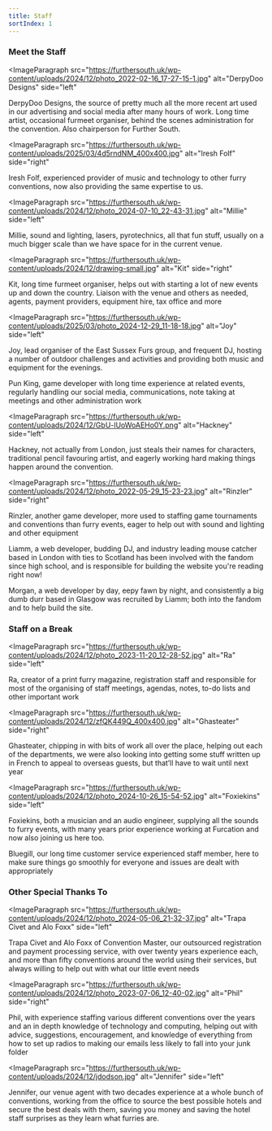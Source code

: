 ```yaml
---
title: Staff
sortIndex: 1
---
```



### Meet the Staff

<ImageParagraph
  src="https://furthersouth.uk/wp-content/uploads/2024/12/photo_2022-02-16_17-27-15-1.jpg"
  alt="DerpyDoo Designs"
  side="left"
>
  <p class="my-0">
    DerpyDoo Designs, the source of pretty much all the more recent art used in
    our advertising and social media after many hours of work. Long time artist,
    occasional furmeet organiser, behind the scenes administration for the
    convention. Also chairperson for Further South.
  </p>
</ImageParagraph>

<ImageParagraph
  src="https://furthersouth.uk/wp-content/uploads/2025/03/4d5rndNM_400x400.jpg"
  alt="Iresh Folf"
  side="right"
>
  <p class="my-0">
    Iresh Folf, experienced provider of music and technology to other furry
    conventions, now also providing the same expertise to us.
  </p>
</ImageParagraph>

<ImageParagraph
  src="https://furthersouth.uk/wp-content/uploads/2024/12/photo_2024-07-10_22-43-31.jpg"
  alt="Millie"
  side="left"
>
  <p class="my-0">
    Millie, sound and lighting, lasers, pyrotechnics, all that fun stuff,
    usually on a much bigger scale than we have space for in the current venue.
  </p>
</ImageParagraph>

<ImageParagraph
  src="https://furthersouth.uk/wp-content/uploads/2024/12/drawing-small.jpg"
  alt="Kit"
  side="right"
>
  <p class="my-0">
    Kit, long time furmeet organiser, helps out with starting a lot of new
    events up and down the country. Liaison with the venue and others as needed,
    agents, payment providers, equipment hire, tax office and more
  </p>
</ImageParagraph>

<ImageParagraph
  src="https://furthersouth.uk/wp-content/uploads/2025/03/photo_2024-12-29_11-18-18.jpg"
  alt="Joy"
  side="left"
>
  <p class="my-0">
    Joy, lead organiser of the East Sussex Furs group, and frequent DJ, hosting
    a number of outdoor challenges and activities and providing both music and
    equipment for the evenings.
  </p>
</ImageParagraph>

<ImageParagraph src={placeholder} alt="Pun King" side="right">
  <p class="my-0">
    Pun King, game developer with long time experience at related events,
    regularly handling our social media, communications, note taking at meetings
    and other administration work
  </p>
</ImageParagraph>

<ImageParagraph
  src="https://furthersouth.uk/wp-content/uploads/2024/12/GbU-lUoWoAEHo0Y.png"
  alt="Hackney"
  side="left"
>
  <p class="my-0">
    Hackney, not actually from London, just steals their names for characters,
    traditional pencil favouring artist, and eagerly working hard making things
    happen around the convention.
  </p>
</ImageParagraph>

<ImageParagraph
  src="https://furthersouth.uk/wp-content/uploads/2024/12/photo_2022-05-29_15-23-23.jpg"
  alt="Rinzler"
  side="right"
>
  <p class="my-0">
    Rinzler, another game developer, more used to staffing game tournaments and
    conventions than furry events, eager to help out with sound and lighting and
    other equipment
  </p>
</ImageParagraph>

<ImageParagraph src={liamm} alt="Liamm" side="left">
  <p class="my-0">
    Liamm, a web developer, budding DJ, and industry leading mouse catcher based
    in London with ties to Scotland has been involved with the fandom since high
    school, and is responsible for building the website you're reading right
    now!
  </p>
</ImageParagraph>

<ImageParagraph src={morgan} alt="Morgan" side="right">
  <p class="my-0">
    Morgan, a web developer by day, eepy fawn by night, and consistently a big
    dumb durr based in Glasgow was recruited by Liamm; both into the fandom and
    to help build the site.
  </p>
</ImageParagraph>

### Staff on a Break

<ImageParagraph
  src="https://furthersouth.uk/wp-content/uploads/2024/12/photo_2023-11-20_12-28-52.jpg"
  alt="Ra"
  side="left"
>
  <p class="my-0">
    Ra, creator of a print furry magazine, registration staff and responsible
    for most of the organising of staff meetings, agendas, notes, to-do lists
    and other important work
  </p>
</ImageParagraph>

<ImageParagraph
  src="https://furthersouth.uk/wp-content/uploads/2024/12/zfQK449Q_400x400.jpg"
  alt="Ghasteater"
  side="right"
>
  <p class="my-0">
    Ghasteater, chipping in with bits of work all over the place, helping out
    each of the departments, we were also looking into getting some stuff
    written up in French to appeal to overseas guests, but that’ll have to wait
    until next year
  </p>
</ImageParagraph>

<ImageParagraph
  src="https://furthersouth.uk/wp-content/uploads/2024/12/photo_2024-10-26_15-54-52.jpg"
  alt="Foxiekins"
  side="left"
>
  <p class="my-0">
    Foxiekins, both a musician and an audio engineer, supplying all the sounds
    to furry events, with many years prior experience working at Furcation and
    now also joining us here too.
  </p>
</ImageParagraph>

<ImageParagraph src={placeholder} alt="Bluegill" side="right">
  <p class="my-0">
    Bluegill, our long time customer service experienced staff member, here to
    make sure things go smoothly for everyone and issues are dealt with
    appropriately
  </p>
</ImageParagraph>

### Other Special Thanks To

<ImageParagraph
  src="https://furthersouth.uk/wp-content/uploads/2024/12/photo_2024-05-06_21-32-37.jpg"
  alt="Trapa Civet and Alo Foxx"
  side="left"
>
  <p class="my-0">
    Trapa Civet and Alo Foxx of Convention Master, our outsourced registration
    and payment processing service, with over twenty years experience each, and
    more than fifty conventions around the world using their services, but
    always willing to help out with what our little event needs
  </p>
</ImageParagraph>

<ImageParagraph
  src="https://furthersouth.uk/wp-content/uploads/2024/12/photo_2023-07-06_12-40-02.jpg"
  alt="Phil"
  side="right"
>
  <p class="my-0">
    Phil, with experience staffing various different conventions over the years
    and an in depth knowledge of technology and computing, helping out with
    advice, suggestions, encouragement, and knowledge of everything from how to
    set up radios to making our emails less likely to fall into your junk folder
  </p>
</ImageParagraph>

<ImageParagraph
  src="https://furthersouth.uk/wp-content/uploads/2024/12/jdodson.jpg"
  alt="Jennifer"
  side="left"
>
  <p class="my-0">
    Jennifer, our venue agent with two decades experience at a whole bunch of
    conventions, working from the office to source the best possible hotels and
    secure the best deals with them, saving you money and saving the hotel staff
    surprises as they learn what furries are.
  </p>
</ImageParagraph>
